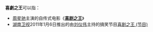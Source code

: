 '''喜劇之王'''可以指：
* [[周星驰|周星驰]]主演的自传式电影《'''[[喜剧之王|喜剧之王]]'''》
* [[湖南卫视|湖南卫视]]2011年1月6日推出的由[[刘仪伟|刘仪伟]]主持的搞笑节目[[喜剧之王_(节目)|喜剧之王 (节目)]]
{{disambig|Cat=四字作品消歧义}}